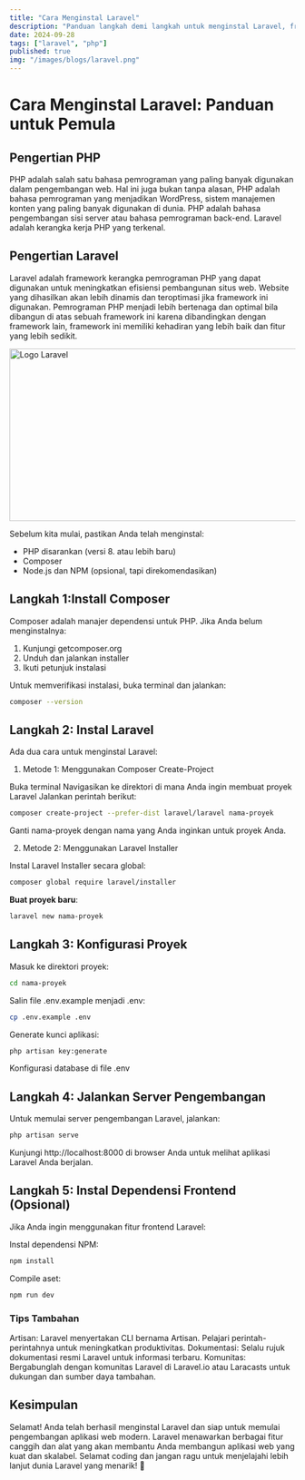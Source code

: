 ```yaml
---
title: "Cara Menginstal Laravel"
description: "Panduan langkah demi langkah untuk menginstal Laravel, framework PHP yang populer untuk pengembangan web modern."
date: 2024-09-28
tags: ["laravel", "php"]
published: true
img: "/images/blogs/laravel.png"
---
```


# Cara Menginstal Laravel: Panduan untuk Pemula

## Pengertian PHP

PHP adalah salah satu bahasa pemrograman yang paling banyak digunakan dalam pengembangan web. Hal ini juga bukan tanpa alasan, PHP adalah bahasa pemrograman yang menjadikan WordPress, sistem manajemen konten yang paling banyak digunakan di dunia. PHP adalah bahasa pengembangan sisi server atau bahasa pemrograman back-end. Laravel adalah kerangka kerja PHP yang terkenal.

## Pengertian Laravel

Laravel adalah framework kerangka pemrograman PHP yang dapat digunakan untuk meningkatkan efisiensi pembangunan situs web. Website yang dihasilkan akan lebih dinamis dan teroptimasi jika framework ini digunakan. Pemrograman PHP menjadi lebih bertenaga dan optimal bila dibangun di atas sebuah framework ini karena dibandingkan dengan framework lain, framework ini memiliki kehadiran yang lebih baik dan fitur yang lebih sedikit.

<Image src="/images/blogs/laravel.png" width="718" height="304" alt="Logo Laravel" />

Sebelum kita mulai, pastikan Anda telah menginstal:

- PHP disarankan (versi 8. atau lebih baru)
- Composer
- Node.js dan NPM (opsional, tapi direkomendasikan)

## Langkah 1:Install Composer

Composer adalah manajer dependensi untuk PHP. Jika Anda belum menginstalnya:

1. Kunjungi getcomposer.org
2. Unduh dan jalankan installer
3. Ikuti petunjuk instalasi

Untuk memverifikasi instalasi, buka terminal dan jalankan:

```bash title="bash"
composer --version
```

## Langkah 2: Instal Laravel

Ada dua cara untuk menginstal Laravel:

1. Metode 1: Menggunakan Composer Create-Project

Buka terminal
Navigasikan ke direktori di mana Anda ingin membuat proyek Laravel
Jalankan perintah berikut:

```bash title="bash"
composer create-project --prefer-dist laravel/laravel nama-proyek
```

Ganti nama-proyek dengan nama yang Anda inginkan untuk proyek Anda.

2. Metode 2: Menggunakan Laravel Installer

Instal Laravel Installer secara global:

```bash title="bash"
composer global require laravel/installer
```

**Buat proyek baru**:

```bash title="bash"
laravel new nama-proyek
```

## Langkah 3: Konfigurasi Proyek

Masuk ke direktori proyek:

```bash title="bash"
cd nama-proyek
```

Salin file .env.example menjadi .env:

```bash title="bash"
cp .env.example .env
```

Generate kunci aplikasi:

```bash title="bash"
php artisan key:generate
```

Konfigurasi database di file .env

## Langkah 4: Jalankan Server Pengembangan

Untuk memulai server pengembangan Laravel, jalankan:

```bash title="bash"
php artisan serve
```

Kunjungi http://localhost:8000 di browser Anda untuk melihat aplikasi Laravel Anda berjalan.

## Langkah 5: Instal Dependensi Frontend (Opsional)

Jika Anda ingin menggunakan fitur frontend Laravel:

Instal dependensi NPM:

```bash title="bash"
npm install
```

Compile aset:

```bash title="bash"
npm run dev
```

### Tips Tambahan

Artisan: Laravel menyertakan CLI bernama Artisan. Pelajari perintah-perintahnya untuk meningkatkan produktivitas.
Dokumentasi: Selalu rujuk dokumentasi resmi Laravel untuk informasi terbaru.
Komunitas: Bergabunglah dengan komunitas Laravel di Laravel.io atau Laracasts untuk dukungan dan sumber daya tambahan.

## Kesimpulan

Selamat! Anda telah berhasil menginstal Laravel dan siap untuk memulai pengembangan aplikasi web modern. Laravel menawarkan berbagai fitur canggih dan alat yang akan membantu Anda membangun aplikasi web yang kuat dan skalabel.
Selamat coding dan jangan ragu untuk menjelajahi lebih lanjut dunia Laravel yang menarik! 🚀
